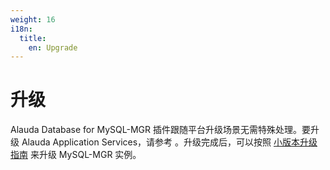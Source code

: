 ```yaml
---
weight: 16
i18n:
  title:
    en: Upgrade
---
```


# 升级

Alauda Database for MySQL-MGR 插件跟随平台升级场景无需特殊处理。要升级 Alauda Application Services，请参考 <ExternalSiteLink name="acp" href="/upgrade/index" children="升级 Operator" />。升级完成后，可以按照 [小版本升级指南](how_to/30-upgrade) 来升级 MySQL-MGR 实例。
